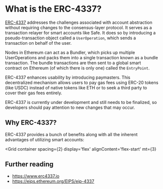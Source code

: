 
# What is the ERC-4337?

[ERC-4337](../glossary.md#erc-4337) addresses the challenges associated with account abstraction without requiring changes to the consensus-layer protocol. It serves as a transaction relayer for smart accounts like Safe. It does so by introducing a pseudo-transaction object called a `UserOperation`, which sends a transaction on behalf of the user.

Nodes in Ethereum can act as a Bundler, which picks up multiple UserOperations and packs them into a single transaction known as a bundle transaction. The bundle transactions are then sent to a global smart contract on Ethereum (of which there is only one) called the `EntryPoint`.

ERC-4337 enhances usability by introducing paymasters. This decentralized mechanism allows users to pay gas fees using ERC-20 tokens (like USDC) instead of native tokens like ETH or to seek a third party to cover their gas fees entirely.

ERC-4337 is currently under development and still needs to be finalized, so developers should pay attention to new changes that may occur.

## Why ERC-4337?

ERC-4337 provides a bunch of benefits along with all the inherent advantages of utilizing smart accounts:

<Grid
  container
  spacing={2}
  display='flex'
  alignContent='flex-start'
  mt={3}
>
  <Grid item xs={12} md={4}>
    <CustomCard
      title={'Flexibility of payments'}
      description={'Users can decide how to pay the gas fees. Use native tokens like ETH, ERC-20 tokens, or even sponsored transactions.'}
      url=""
      newTab={false}
    />
  </Grid>
  <Grid item xs={12} md={4}>
    <CustomCard
      title={'Freedom of Authentication'}
      description={'With ERC-4337, users can fully utilize smart accounts to authorize transactions onchain. This enables flexible use of different authentication mechanisms, such as multi-signature, passkeys, and future quantum-proof cryptography.'}
      url=""
      newTab={false}
    />
  </Grid>
  <Grid item xs={12} md={4}>
    <CustomCard
      title={'Decentralization'}
      description={'This open standard is supported by various providers, avoiding lock-in to a single-relayer technology. It offers an anti-fragile approach with no single point of failure and is censorship-resistant.'}
      url=""
      newTab={false}
    />
  </Grid>
</Grid>


## Further reading

- https://www.erc4337.io
- https://eips.ethereum.org/EIPS/eip-4337
